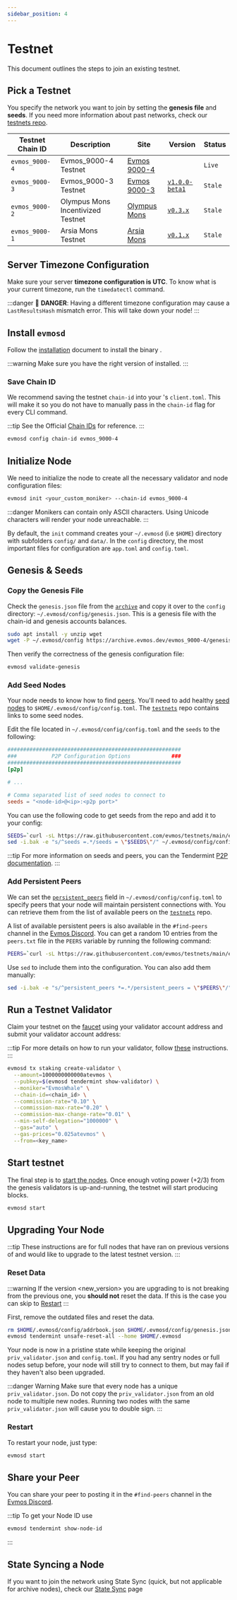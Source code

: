 ```yaml
---
sidebar_position: 4
---
```


# Testnet


This document outlines the steps to join an existing testnet.

## Pick a Testnet

You specify the network you want to join by setting the **genesis file** and **seeds**. If you need more information about past networks, check our [testnets repo](https://github.com/evmos/testnets).

| Testnet Chain ID | Description                       | Site                                                                       | Version                                                                                  | Status  |
| ---------------- | --------------------------------- | -------------------------------------------------------------------------- | ---------------------------------------------------------------------------------------- | ------- |
| `evmos_9000-4`   | Evmos_9000-4 Testnet              | [Evmos 9000-4](https://github.com/evmos/testnets/tree/main/evmos_9000-4) | [<Highlighter keyword="testnet_version" />](https://github.com/evmos/evmos/releases) | `Live`  |
| `evmos_9000-3`   | Evmos_9000-3 Testnet              | [Evmos 9000-3](https://github.com/evmos/testnets/tree/main/evmos_9000-3) | [`v1.0.0-beta1`](https://github.com/evmos/evmos/releases/tag/v1.0.0-beta1)             | `Stale` |
| `evmos_9000-2`   | Olympus Mons Incentivized Testnet | [Olympus Mons](https://github.com/evmos/testnets/tree/main/olympus_mons) | [`v0.3.x`](https://github.com/evmos/evmos/releases)                                    | `Stale` |
| `evmos_9000-1`   | Arsia Mons Testnet                | [Arsia Mons](https://github.com/evmos/testnets/tree/main/arsia_mons)     | [`v0.1.x`](https://github.com/evmos/evmos/releases)                                    | `Stale` |

## Server Timezone Configuration

Make sure your server **timezone configuration is UTC**.
To know what is your current timezone, run the `timedatectl` command.

:::danger
🚨 **DANGER**: Having a different timezone configuration
may cause a `LastResultsHash` mismatch error.
This will take down your node!
:::

## Install `evmosd`

Follow the [installation](./../protocol/evmos-cli/single-node) document to install the <ProjectValue keyword='name' /> binary <Highlighter keyword="binary" />.

:::warning
Make sure you have the right version of <Highlighter keyword="binary" /> installed.
:::

### Save Chain ID

We recommend saving the testnet `chain-id` into your <Highlighter keyword="binary" />'s
`client.toml`. This will make it so you do not have to manually pass in the `chain-id` flag for every CLI command.

:::tip
See the Official [Chain IDs](./../protocol/concepts/chain-id#official-chain-ids) for reference.
:::

```bash
evmosd config chain-id evmos_9000-4
```

## Initialize Node

We need to initialize the node to create all the necessary validator and node configuration files:

```bash
evmosd init <your_custom_moniker> --chain-id evmos_9000-4
```

:::danger
Monikers can contain only ASCII characters. Using Unicode characters will render your node unreachable.
:::

By default, the `init` command creates your `~/.evmosd` (i.e `$HOME`) directory with subfolders `config/` and `data/`.
In the `config` directory, the most important files for configuration are `app.toml` and `config.toml`.

## Genesis & Seeds

### Copy the Genesis File

Check the `genesis.json` file from the [`archive`](https://archive.evmos.dev/evmos_9000-4/genesis.json)
 and copy it over to the `config` directory: `~/.evmosd/config/genesis.json`. This is
 a genesis file with the chain-id and genesis accounts balances.

```bash
sudo apt install -y unzip wget
wget -P ~/.evmosd/config https://archive.evmos.dev/evmos_9000-4/genesis.json
```

Then verify the correctness of the genesis configuration file:

```bash
evmosd validate-genesis
```

### Add Seed Nodes

Your node needs to know how to find [peers](https://docs.tendermint.com/v0.34/tendermint-core/using-tendermint.html#peers). You'll need to add healthy [seed nodes](https://docs.tendermint.com/v0.34/tendermint-core/using-tendermint.html#seed)
 to `$HOME/.evmosd/config/config.toml`. The [`testnets`](https://github.com/evmos/testnets) repo contains links to
  some seed nodes.

Edit the file located in `~/.evmosd/config/config.toml` and the `seeds` to the following:

```toml
#######################################################
###           P2P Configuration Options             ###
#######################################################
[p2p]

# ...

# Comma separated list of seed nodes to connect to
seeds = "<node-id>@<ip>:<p2p port>"
```

You can use the following code to get seeds from the repo and add it to your config:

```bash
SEEDS=`curl -sL https://raw.githubusercontent.com/evmos/testnets/main/evmos_9000-4/seeds.txt | awk '{print $1}' | paste -s -d, -`
sed -i.bak -e "s/^seeds =.*/seeds = \"$SEEDS\"/" ~/.evmosd/config/config.toml
```

:::tip
For more information on seeds and peers, you can the Tendermint
[P2P documentation](https://docs.tendermint.com/master/spec/p2p/peer.html).
:::

### Add Persistent Peers

We can set the [`persistent_peers`](https://docs.tendermint.com/v0.34/tendermint-core/using-tendermint.html#persistent-peer) field in `~/.evmosd/config/config.toml` to specify peers that your node will maintain persistent
 connections with. You can retrieve them from the list of
available peers on the [`testnets`](https://github.com/evmos/testnets) repo.

A list of available persistent peers is also available in the `#find-peers` channel in the
[Evmos Discord](https://discord.gg/evmos). You can get a random 10 entries from the `peers.txt`
 file in the `PEERS` variable by running the following command:

```bash
PEERS=`curl -sL https://raw.githubusercontent.com/evmos/testnets/main/evmos_9000-4/peers.txt | sort -R | head -n 10 | awk '{print $1}' | paste -s -d, -`
```

Use `sed` to include them into the configuration. You can also add them manually:

```bash
sed -i.bak -e "s/^persistent_peers *=.*/persistent_peers = \"$PEERS\"/" ~/.evmosd/config/config.toml
```

## Run a Testnet Validator

Claim your testnet <ProjectValue keyword="testnet_denom" />  on the [faucet](./../develop/testnet)
using your validator account address and submit your validator account address:

:::tip
For more details on how to run your validator, follow [these](./setup-and-configuration/run-a-validator) instructions.
:::

```bash
evmosd tx staking create-validator \
  --amount=1000000000000atevmos \
  --pubkey=$(evmosd tendermint show-validator) \
  --moniker="EvmosWhale" \
  --chain-id=<chain_id> \
  --commission-rate="0.10" \
  --commission-max-rate="0.20" \
  --commission-max-change-rate="0.01" \
  --min-self-delegation="1000000" \
  --gas="auto" \
  --gas-prices="0.025atevmos" \
  --from=<key_name>
```

## Start testnet

The final step is to [start the nodes](./../protocol/evmos-cli/single-node#start-node).
Once enough voting power (+2/3) from the genesis validators is up-and-running, the
testnet will start producing blocks.

```bash
evmosd start
```

## Upgrading Your Node

:::tip
These instructions are for full nodes that have ran on previous versions of and would like to upgrade to the latest
 testnet version.
:::

### Reset Data

:::warning
If the version <new_version> you are upgrading to is not breaking from the previous one, you **should not** reset
the data. If this is the case you can skip to [Restart](#restart)
:::

First, remove the outdated files and reset the data.

```bash
rm $HOME/.evmosd/config/addrbook.json $HOME/.evmosd/config/genesis.json
evmosd tendermint unsafe-reset-all --home $HOME/.evmosd
```

Your node is now in a pristine state while keeping the original `priv_validator.json` and `config.toml`. If you had
 any sentry nodes or full nodes setup before,
your node will still try to connect to them, but may fail if they haven't also
been upgraded.

:::danger Warning
Make sure that every node has a unique `priv_validator.json`. Do not copy the `priv_validator.json`
from an old node to multiple new nodes. Running two nodes with the same `priv_validator.json`
will cause you to double sign.
:::

### Restart

To restart your node, just type:

```bash
evmosd start
```

## Share your Peer

You can share your peer to posting it in the `#find-peers` channel in the [Evmos Discord](https://discord.gg/evmos).

:::tip
To get your Node ID use

```bash
evmosd tendermint show-node-id
```

:::

## State Syncing a Node

If you want to join the network using State Sync (quick, but not applicable for archive nodes), check
our [State Sync](./setup-and-configuration/state-sync) page
